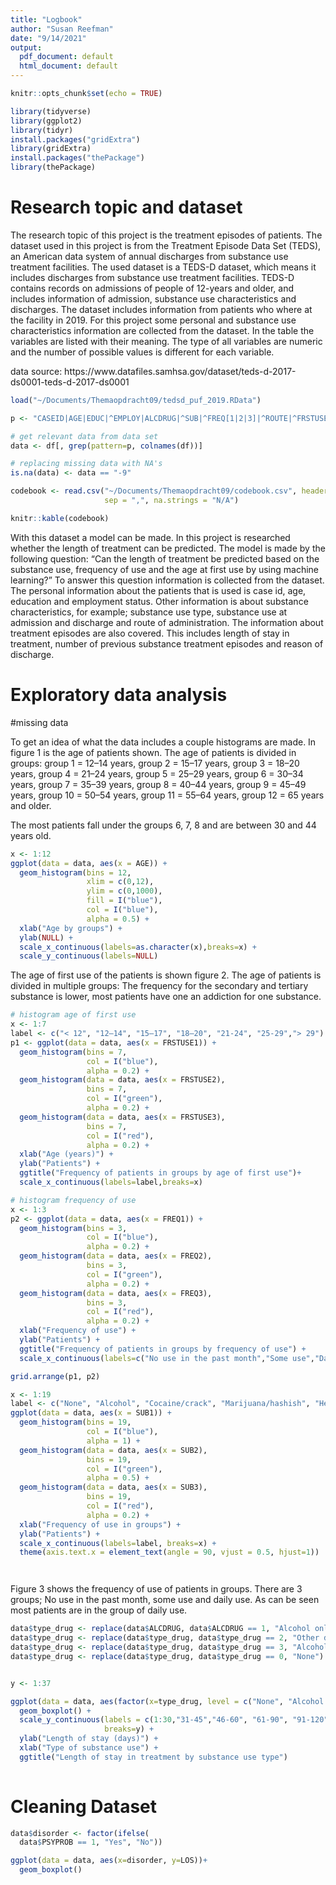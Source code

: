 ```yaml
---
title: "Logbook"
author: "Susan Reefman"
date: "9/14/2021"
output:
  pdf_document: default
  html_document: default
---
```


```r
knitr::opts_chunk$set(echo = TRUE)

library(tidyverse)
library(ggplot2)
library(tidyr)
install.packages("gridExtra") 
library(gridExtra)
install.packages("thePackage")
library(thePackage)
```

# Research topic and dataset 

The research topic of this project is the treatment episodes of patients. 
The dataset used in this project is from the Treatment Episode Data Set (TEDS), 
an American data system of annual discharges from substance use treatment facilities.
The used dataset is a TEDS-D dataset, which means it includes discharges from substance
use treatment facilities. TEDS-D contains records on admissions of people of 12-years and older,
and includes information of admission, substance use characteristics and discharges.
The dataset includes information from patients who where at the facility in 2019.
For this project some personal and substance use characteristics information are collected from the dataset. 
In the table the variables are listed with their meaning. The type of all variables are numeric and the number of possible values 
is different for each variable.

data source: https://www.datafiles.samhsa.gov/dataset/teds-d-2017-ds0001-teds-d-2017-ds0001


<!-- Age, substance use type, case identification number, education, employment status at admission, frequency of use, age at first use, length of stay in treatment, number of previous substance treatment episodes, co-occuring mental and substance use disorders, reason for discharge, route of administration, substance use at admission and discharge-->

```r
load("~/Documents/Themaopdracht09/tedsd_puf_2019.RData")

p <- "CASEID|AGE|EDUC|^EMPLOY|ALCDRUG|^SUB|^FREQ[1|2|3]|^ROUTE|^FRSTUSE|LOS|NOPRIOR|PSYPROB|DSMCRIT|REASON"

# get relevant data from data set
data <- df[, grep(pattern=p, colnames(df))]

# replacing missing data with NA's 
is.na(data) <- data == "-9"

codebook <- read.csv("~/Documents/Themaopdracht09/codebook.csv", header = TRUE, 
                     sep = ",", na.strings = "N/A")

knitr::kable(codebook)
```

With this dataset a model can be made. In this project is researched whether the length of treatment
can be predicted. 
The model is made by the following question: "Can the length of treatment be predicted 
based on the substance use, frequency of use and the age at first use by using machine learning?"
To answer this question information is collected from the dataset. The personal information
about the patients that is used is case id, age, education and employment status.
Other information is about substance characteristics, for example; substance use type, 
substance use at admission and discharge and route of administration.
The information about treatment episodes are also covered. This includes length
of stay in treatment, number of previous substance treatment episodes and reason of 
discharge. 

# Exploratory data analysis

#missing data

To get an idea of what the data includes a couple histograms are made. 
In figure 1 is the age of patients shown. The age of patients is divided in
groups: 
group 1 = 12–14 years,
group 2 = 15–17 years,
group 3 = 18–20 years,
group 4 = 21–24 years,
group 5 = 25–29 years,
group 6 = 30–34 years,
group 7 = 35–39 years,
group 8 = 40–44 years,
group 9 = 45–49 years,
group 10 = 50–54 years, 
group 11 = 55–64 years, 
group 12 = 65 years and older.

The most patients fall under the groups 6, 7, 8 and are between 30 and 44 years old.


```r
x <- 1:12
ggplot(data = data, aes(x = AGE)) + 
  geom_histogram(bins = 12,
                 xlim = c(0,12),
                 ylim = c(0,1000),
                 fill = I("blue"),
                 col = I("blue"),
                 alpha = 0.5) +
  xlab("Age by groups") +
  ylab(NULL) +
  scale_x_continuous(labels=as.character(x),breaks=x) +
  scale_y_continuous(labels=NULL)


```

The age of first use of the patients is shown figure 2. 
The age of patients is divided in multiple groups: 
The frequency for the secondary and tertiary substance is lower, most patients have one an addiction for one substance. 


```r
# histogram age of first use
x <- 1:7
label <- c("< 12", "12–14", "15–17", "18–20", "21-24", "25-29","> 29")
p1 <- ggplot(data = data, aes(x = FRSTUSE1)) + 
  geom_histogram(bins = 7,
                 col = I("blue"),
                 alpha = 0.2) +
  geom_histogram(data = data, aes(x = FRSTUSE2),
                 bins = 7,
                 col = I("green"),
                 alpha = 0.2) +
  geom_histogram(data = data, aes(x = FRSTUSE3),
                 bins = 7,
                 col = I("red"),
                 alpha = 0.2) +
  xlab("Age (years)") +
  ylab("Patients") +
  ggtitle("Frequency of patients in groups by age of first use")+
  scale_x_continuous(labels=label,breaks=x)

# histogram frequency of use
x <- 1:3
p2 <- ggplot(data = data, aes(x = FREQ1)) + 
  geom_histogram(bins = 3,
                 col = I("blue"),
                 alpha = 0.2) +
  geom_histogram(data = data, aes(x = FREQ2),
                 bins = 3,
                 col = I("green"),
                 alpha = 0.2) +
  geom_histogram(data = data, aes(x = FREQ3),
                 bins = 3,
                 col = I("red"),
                 alpha = 0.2) +
  xlab("Frequency of use") +
  ylab("Patients") +
  ggtitle("Frequency of patients in groups by frequency of use") +
  scale_x_continuous(labels=c("No use in the past month","Some use","Daily use"), breaks=x) 

grid.arrange(p1, p2)
```



```r
x <- 1:19
label <- c("None", "Alcohol", "Cocaine/crack", "Marijuana/hashish", "Heroin", "Non-prescription methadone", "Other opiates and synthetics", "PCP", "Other hallucinogens", "Methamphetamine", "Other amphetamines", "Other stimulants", "Benzodiazepines", "Other non-benzodiazepine tranquilizers", "Barbiturates", "Other non-barbiturate sedatives or hypnotics", "Inhalants", "Over-the-counter medications", "Other")
ggplot(data = data, aes(x = SUB1)) + 
  geom_histogram(bins = 19,
                 col = I("blue"),
                 alpha = 1) +
  geom_histogram(data = data, aes(x = SUB2),
                 bins = 19,
                 col = I("green"),
                 alpha = 0.5) +
  geom_histogram(data = data, aes(x = SUB3),
                 bins = 19,
                 col = I("red"),
                 alpha = 0.2) +
  xlab("Frequency of use in groups") +
  ylab("Patients") +
  scale_x_continuous(labels=label, breaks=x) +
  theme(axis.text.x = element_text(angle = 90, vjust = 0.5, hjust=1))




```

Figure 3 shows the frequency of use of patients in groups. There are 3 groups; 
No use in the past month, some use and daily use. As can be seen most patients are
in the group of daily use. 








```r
data$type_drug <- replace(data$ALCDRUG, data$ALCDRUG == 1, "Alcohol only") 
data$type_drug <- replace(data$type_drug, data$type_drug == 2, "Other drugs only") 
data$type_drug <- replace(data$type_drug, data$type_drug == 3, "Alcohol and other drugs")
data$type_drug <- replace(data$type_drug, data$type_drug == 0, "None")


y <- 1:37

ggplot(data = data, aes(factor(x=type_drug, level = c("None", "Alcohol only", "Other drugs only", "Alcohol and other drugs")), y=LOS)) +
  geom_boxplot() +
  scale_y_continuous(labels = c(1:30,"31-45","46-60", "61-90", "91-120", "121-180", "181-365", ">365"),
                     breaks=y) +
  ylab("Length of stay (days)") +
  xlab("Type of substance use") +
  ggtitle("Length of stay in treatment by substance use type")
  

```


# Cleaning Dataset



```r
data$disorder <- factor(ifelse(
  data$PSYPROB == 1, "Yes", "No"))

ggplot(data = data, aes(x=disorder, y=LOS))+
  geom_boxplot()


```




